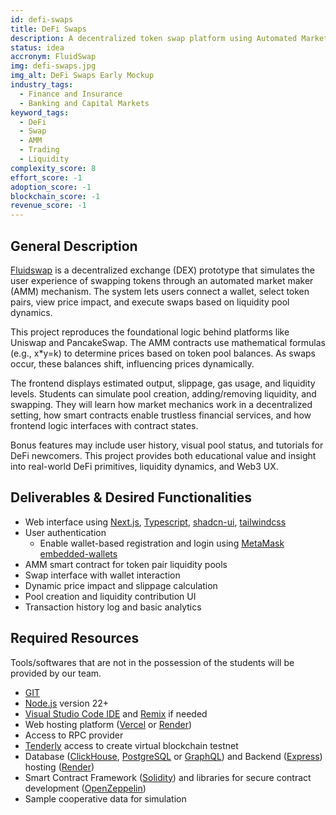 ```yaml
---
id: defi-swaps
title: DeFi Swaps
description: A decentralized token swap platform using Automated Market Maker (AMM) principles. Users can swap testnet tokens via liquidity pools and view simulated price impact and slippage. Includes swap UI, liquidity pool logic, and optional fee mechanics. Inspired by platforms like Uniswap.
status: idea
accronym: FluidSwap
img: defi-swaps.jpg
img_alt: DeFi Swaps Early Mockup
industry_tags:
  - Finance and Insurance
  - Banking and Capital Markets
keyword_tags:
  - DeFi
  - Swap
  - AMM
  - Trading
  - Liquidity
complexity_score: 8
effort_score: -1
adoption_score: -1
blockchain_score: -1
revenue_score: -1
---
```


## General Description

[Fluidswap](https://fluidswap.monark.io) is a decentralized exchange (DEX) prototype that simulates the user experience of swapping tokens through an automated market maker (AMM) mechanism. The system lets users connect a wallet, select token pairs, view price impact, and execute swaps based on liquidity pool dynamics.

This project reproduces the foundational logic behind platforms like Uniswap and PancakeSwap. The AMM contracts use mathematical formulas (e.g., x*y=k) to determine prices based on token pool balances. As swaps occur, these balances shift, influencing prices dynamically.

The frontend displays estimated output, slippage, gas usage, and liquidity levels. Students can simulate pool creation, adding/removing liquidity, and swapping. They will learn how market mechanics work in a decentralized setting, how smart contracts enable trustless financial services, and how frontend logic interfaces with contract states.

Bonus features may include user history, visual pool status, and tutorials for DeFi newcomers. This project provides both educational value and insight into real-world DeFi primitives, liquidity dynamics, and Web3 UX.

## Deliverables & Desired Functionalities

- Web interface using [Next.js](https://nextjs.org/), [Typescript](https://www.typescriptlang.org/), [shadcn-ui](https://ui.shadcn.com/), [tailwindcss](https://tailwindcss.com/)
- User authentication
  - Enable wallet-based registration and login using [MetaMask embedded-wallets](https://metamask.io/developer/embedded-wallets)
- AMM smart contract for token pair liquidity pools
- Swap interface with wallet interaction
- Dynamic price impact and slippage calculation
- Pool creation and liquidity contribution UI
- Transaction history log and basic analytics

## Required Resources

Tools/softwares that are not in the possession of the students will be provided by our team.

- [GIT](https://git-scm.com/)
- [Node.js](https://nodejs.org/) version 22+
- [Visual Studio Code IDE](https://code.visualstudio.com/) and [Remix](https://remix-project.org/) if needed
- Web hosting platform ([Vercel](https://vercel.com/) or [Render](https://render.com/))
- Access to RPC provider
- [Tenderly](https://tenderly.co/) access to create virtual blockchain testnet
- Database ([ClickHouse](https://clickhouse.com/), [PostgreSQL](https://www.postgresql.org/) or [GraphQL](https://graphql.org/)) and Backend ([Express](https://expressjs.com/)) hosting ([Render](https://render.com/))
- Smart Contract Framework ([Solidity](https://soliditylang.org/)) and libraries for secure contract development ([OpenZeppelin](https://www.openzeppelin.com/))
- Sample cooperative data for simulation